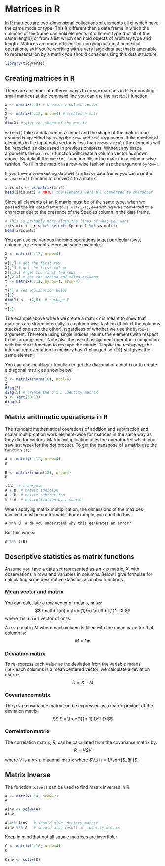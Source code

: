 
# Matrices in R

In R matrices are two-dimensional collections of elements all of which
have the same mode or type. This is different than a data frame in which
the columns of the frame can hold elements of different type (but all of
the same length), or from a list which can hold objects of arbitrary
type and length. Matrices are more efficient for carrying out most
numerical operations, so if you're working with a very large data set
that is amenable to representation by a matrix you should consider using
this data structure.

```r
library(tidyverse)
```


## Creating matrices in R

There are a number of different ways to create matrices in R. For
creating small matrices at the command line you can use the
`matrix()` function.


```r
x <- matrix(1:5) # creates a column vector
x
X <- matrix(1:12, nrow=4) # creates a matr
X
dim(X) # give the shape of the matrix
```

`matrix()` takes a data vector as input and the shape of the
matrix to be created is specified by using the `nrow` and
`ncol` arguments. If the number of elements in the input data
vector is less than `nrows` $\times$ `ncols` the
elements will be 'recycled' as discussed in previous chapters. Without
any shape arguments the `matrix()` function will create a
column vector as shown above. By default the `matrix()`
function fills in the matrix in a column-wise fashion. To fill in the
matrix in a row-wise fashion use the argument `byrow=T`.

If you have a pre-existing data set in a list or data frame you can use
the `as.matrix()` function to convert it to a matrix.

```r
iris.mtx <- as.matrix(iris)
head(iris.mtx) # NOTE: the elements were all converted to character
```

Since all elements of an R matrix must be of the same type, when we passed the iris data frame to `as.matrix()`, everything was converted to a character due to the presence of the Species column in the data frame.

```r
# This is probably more along the lines of what you want
iris.mtx <- iris %>% select(-Species) %>% as.matrix
head(iris.mtx)
```

You can use the various indexing operations to get particular rows,
columns, or elements. Here are some examples:

```r
X <- matrix(1:12, nrow=4)
X
X[1,] # get the first row
X[,1] # get the first column
X[1:2,] # get the first two rows
X[,2:3] # get the second and third columns
Y <- matrix(1:12, byrow=T, nrow=4)
Y
Y[4] # see explanation below
Y[5]
dim(Y) <- c(2,6)  # reshape Y
Y
Y[5]
```

The example above where we create a matrix `Y` is meant to
show that matrices are stored internally in a column wise fashion (think
of the columns stacked one atop the other), regardless of whether we use
the `byrow=T` argument. Therefore using single indices returns
the elements with respect to this arrangement. Note also the use of
assignment operator in conjuction with the `dim()` function to
reshape the matrix. Despite the reshaping, the internal representation
in memory hasn't changed so `Y[5]` still gives the same
element.

You can use the `diag()` function to get the diagonal of a
matrix or to create a diagonal matrix as show below:

```r
Z <- matrix(rnorm(16), ncol=4)
Z
diag(Z)
diag(5) # create the 5 x 5 identity matrix
s <- sqrt(10:13)
diag(s)
```


## Matrix arithmetic operations in R

The standard mathematical operations of addition and subtraction and
scalar multiplication work element-wise for matrices in the same way as
they did for vectors. Matrix multiplication uses the operator
`%*%` which you saw last week for the dot product. To get the
transpose of a matrix use the function `t()`. 

```r
A <- matrix(1:12, nrow=4)
A

B <- matrix(rnorm(12), nrow=4)
B

t(A)  # transpose
A + B  # matrix addition
A - B  # matrix subtraction
5 * A  # multiplication by a scalar
```

When applying matrix multiplication, the dimensions of the matrices involved must be conformable. For example, you can't do this:

```
A %*% B  # do you understand why this generates an error?
```

But this works:
```r
A %*% t(B)
```



## Descriptive statistics as matrix functions

Assume you have a data set represented as a $n \times p$ matrix, $X$, with
observations in rows and variables in columns. Below I give formulae for
calculating some descriptive statistics as matrix functions.

### Mean vector and matrix

You can calculate a row vector of means, $\mathbf{m}$, as: 
$$
\mathbf{m} = \frac{1}{n} \mathbf{1}^T  X
$$ 
where $1$ is a $n \times 1$ vector of ones.

A $n \times p$ matrix $M$ where each column is filled with the mean
value for that column is: 
$$
M = \mathbf{1}\mathbf{m}
$$

### Deviation matrix

To re-express each value as the deviation from the variable means
(i.e.~each columns is a mean centered vector) we calculate a deviation
matrix: 
$$
D = X - M
$$

### Covariance matrix

The $p \times p$ covariance matrix can be expressed as a matrix product of the deviation matrix:
$$
S = \frac{1}{n-1} D^T D
$$

### Correlation matrix

The correlation matrix, $R$, can be calculated from the covariance
matrix by: 
$$
R = V S V
$$

where $V$ is a $p \times p$ diagonal matrix where
$V_{ii} = 1/\sqrt{S_{ii}}$.


## Matrix Inverse

The function `solve()` can be used to find matrix inverses in R.

```r
A <- matrix(1:4, nrow=2)
A

Ainv <- solve(A)
Ainv

A %*% Ainv   # should give identity matrix
Ainv %*% A   # should also result in identity matrix
```

Keep in mind that not all square matrices are invertible:

```r
C <- matrix(1:16, nrow=4)
C

Cinv <- solve(C)
```
